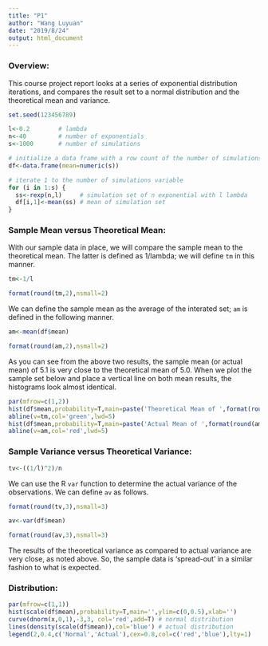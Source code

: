 ---
title: "P1"
author: "Wang Luyuan"
date: "2019/8/24"
output: html_document
---
### Overview:
This course project report looks at a series of exponential distribution iterations, and compares the result set to a normal distribution and the theoretical mean and variance.  

```{r}
set.seed(123456789)
```

```{r}
l<-0.2        # lambda
n<-40         # number of exponentials
s<-1000       # number of simulations

# initialize a data frame with a row count of the number of simulations
df<-data.frame(mean=numeric(s))

# iterate 1 to the number of simulations variable
for (i in 1:s) {
  ss<-rexp(n,l)     # simulation set of n exponential with l lambda
  df[i,1]<-mean(ss) # mean of simulation set
}
```

### Sample Mean versus Theoretical Mean: 
With our sample data in place, we will compare the sample mean to the theoretical mean. The latter is defined as 1/lambda; we will define `tm` in this manner.

```{r}
tm<-1/l
```

```{r}
format(round(tm,2),nsmall=2)
```

We can define the sample mean as the average of the interated set; `am` is defined in the following manner.

```{r}
am<-mean(df$mean) 
```

```{r}
format(round(am,2),nsmall=2)
```

As you can see from the above two results, the sample mean (or actual mean) of 5.1 is very close to the theoretical mean of 5.0.  When we plot the sample set below and place a vertical line on both mean results, the histograms look almost identical.

```{r}
par(mfrow=c(1,2))
hist(df$mean,probability=T,main=paste('Theoretical Mean of ',format(round(tm,2),nsmall=2)),ylim=c(0,0.55),col='gray',xlab='Means of Simulation Set')
abline(v=tm,col='green',lwd=5)
hist(df$mean,probability=T,main=paste('Actual Mean of ',format(round(am,2),nsmall=2)),ylim=c(0,0.55),col='gray',xlab='Means of Simulation Set')
abline(v=am,col='red',lwd=5)
```

### Sample Variance versus Theoretical Variance:

```{r}
tv<-((1/l)^2)/n
```

We can use the R `var` function to determine the actual variance of the observations.  We can define `av` as follows.
```{r}
format(round(tv,3),nsmall=3)
```

```{r}
av<-var(df$mean)
```

```{r}
format(round(av,3),nsmall=3)
```

The results of the theoretical variance as compared to actual variance are very close, as noted above. So, the sample data is 'spread-out' in a similar fashion to what is expected.

### Distribution: 

```{r}
par(mfrow=c(1,1))
hist(scale(df$mean),probability=T,main='',ylim=c(0,0.5),xlab='')
curve(dnorm(x,0,1),-3,3, col='red',add=T) # normal distribution
lines(density(scale(df$mean)),col='blue') # actual distribution 
legend(2,0.4,c('Normal','Actual'),cex=0.8,col=c('red','blue'),lty=1)
```

